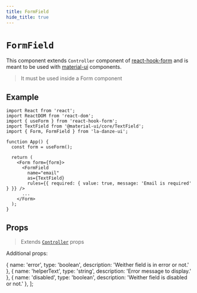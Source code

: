 ```yaml
---
title: FormField
hide_title: true
---
```


# `FormField`

This component extends `Controller` component of [react-hook-form](https://react-hook-form.com/) and is meant to be used with [material-ui](https://next.material-ui.com/) components.

> It must be used inside a Form component

## Example

```tsx
import React from 'react';
import ReactDOM from 'react-dom';
import { useForm } from 'react-hook-form';
import TextField from '@material-ui/core/TextField';
import { Form, FormField } from 'la-danze-ui';

function App() {
  const form = useForm();

  return (
    <Form form={form}>
      <FormField
        name="email"
        as={TextField}
        rules={{ required: { value: true, message: 'Email is required' } }} />
      ...
    </Form>
  );
}
```

## Props

> Extends [`Controller`](https://react-hook-form.com/api#Controller) props

Additional props:

  {
    name: 'error',
    type: 'boolean',
    description: 'Weither field is in error or not.'
  },
  {
    name: 'helperText',
    type: 'string',
    description: 'Error message to display.'
  },
  {
    name: 'disabled',
    type: 'boolean',
    description: 'Weither field is disabled or not.'
  },
];

<PropsTable componentProps={additionalProps} />
